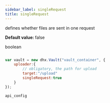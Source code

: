 ```yaml
---
sidebar_label: singleRequest
title: singleRequest
---
```



          


<Short>
 defines whether files are sent in one request
	

</Short>


<strong>Default value: </strong> false

<Type>
 boolean

</Type>


~~~js

var vault = new dhx.Vault("vault_container", { 
    uploader:{
    	// obligatory, the path for upload
    	target:"/upload"
    	singleRequest:true
    }
});


~~~
	api_config

<Descr>





</Descr>

